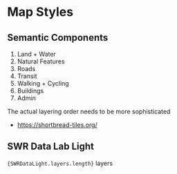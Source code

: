 

<Meta of={MapStyleStories}/>

# Map Styles

## Semantic Components

1. Land + Water
2. Natural Features
3. Roads
4. Transit
5. Walking + Cycling
6. Buildings
7. Admin

The actual layering order needs to be more sophisticated

- https://shortbread-tiles.org/

## SWR Data Lab Light

<code>{SWRDataLight.layers.length}</code> layers


<Stories/>
